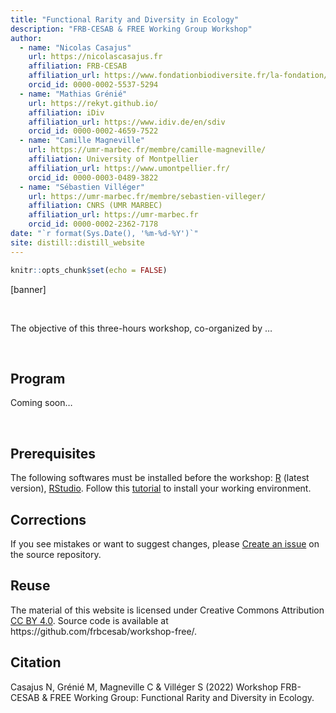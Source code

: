 ```yaml
---
title: "Functional Rarity and Diversity in Ecology"
description: "FRB-CESAB & FREE Working Group Workshop"
author:
  - name: "Nicolas Casajus"
    url: https://nicolascasajus.fr
    affiliation: FRB-CESAB
    affiliation_url: https://www.fondationbiodiversite.fr/la-fondation/le-cesab/
    orcid_id: 0000-0002-5537-5294
  - name: "Mathias Grénié"
    url: https://rekyt.github.io/
    affiliation: iDiv
    affiliation_url: https://www.idiv.de/en/sdiv
    orcid_id: 0000-0002-4659-7522
  - name: "Camille Magneville"
    url: https://umr-marbec.fr/membre/camille-magneville/
    affiliation: University of Montpellier
    affiliation_url: https://www.umontpellier.fr/
    orcid_id: 0000-0003-0489-3822
  - name: "Sébastien Villéger"
    url: https://umr-marbec.fr/membre/sebastien-villeger/
    affiliation: CNRS (UMR MARBEC)
    affiliation_url: https://umr-marbec.fr
    orcid_id: 0000-0002-2362-7178
date: "`r format(Sys.Date(), '%m-%d-%Y')`"
site: distill::distill_website
---
```


```r
knitr::opts_chunk$set(echo = FALSE)
```


[banner]

<br />



The objective of this three-hours workshop, co-organized by ...


<br />



## Program



Coming soon...




<br/>



## Prerequisites


The following softwares must be installed before the workshop:
[R](https://cran.r-project.org/) (latest version), 
[RStudio](https://rstudio.com/products/rstudio/download/).
Follow this [tutorial](instructions.html) to install your working environment.



## Corrections {.appendix}


If you see mistakes or want to suggest changes, please 
[Create an issue](https://github.com/frbcesab/workshop-free/issues)
on the source repository.



## Reuse {.appendix}



The material of this website is licensed under Creative Commons Attribution 
[CC BY 4.0](https://creativecommons.org/licenses/by/4.0/).
Source code is available at https://github.com/frbcesab/workshop-free/.


## Citation {.appendix}



Casajus N, Grénié M, Magneville C & Villéger S (2022) 
Workshop FRB-CESAB & FREE Working Group: Functional Rarity and Diversity in Ecology. 
